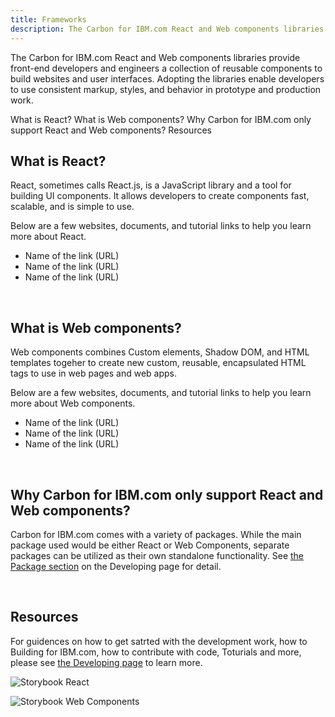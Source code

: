 ```yaml
---
title: Frameworks
description: The Carbon for IBM.com React and Web components libraries provide front-end developers and engineers a collection of reusable components to build websites and user interfaces. Adopting the libraries enable developers to use consistent markup, styles, and behavior in prototype and production work.  
---
```


<PageDescription>

The Carbon for IBM.com React and Web components libraries provide front-end developers and engineers a collection of reusable components to build websites and user interfaces. Adopting the libraries enable developers to use consistent markup, styles, and behavior in prototype and production work.
</PageDescription>


<AnchorLinks>

<AnchorLink>What is React?</AnchorLink>
<AnchorLink>What is Web components?</AnchorLink>
<AnchorLink>Why Carbon for IBM.com only support React and Web components?
</AnchorLink>
<AnchorLink>Resources</AnchorLink>

</AnchorLinks>

## What is React?

React, sometimes calls React.js, is a JavaScript library and a tool for building UI components. It allows developers to create components fast, scalable, and is simple to use. 

Below are a few websites, documents, and tutorial links to help you learn more about React.

* Name of the link (URL)
* Name of the link (URL)
* Name of the link (URL)

<br/>

## What is Web components?

Web components combines Custom elements, Shadow DOM, and HTML templates togeher to create new custom, reusable, encapsulated HTML tags to use in web pages and web apps.

Below are a few websites, documents, and tutorial links to help you learn more about Web components.

* Name of the link (URL)
* Name of the link (URL)
* Name of the link (URL)

<br/>

## Why Carbon for IBM.com only support React and Web components?

Carbon for IBM.com comes with a variety of packages. While the main package used would be either React or Web Components, separate packages can be utilized as their own standalone functionality.
See [the Package section](https://www.ibm.com/standards/web/carbon-for-ibm-dotcom/developing#packages) on the Developing page for detail.

<br/>

## Resources

For guidences on how to get satrted with the development work, how to Building for IBM.com, how to contribute with code, Toturials and more, please see [the Developing page](https://www.ibm.com/standards/web/carbon-for-ibm-dotcom/developing) to learn more.

<Row className="resource-card-group">
<Column colMd={4} colLg={4} noGutterSm>
<ResourceCard
  subTitle="Carbon for IBM.com Storybook React"
  href="https://ibmdotcom-react.mybluemix.net/"
>

![Storybook React](./../../images/icon/react-icon.svg)

</ResourceCard>
</Column>

<Column colMd={4} colLg={4} noGutterSm>
<ResourceCard
  subTitle="Carbon for IBM.com Storybook Web Components"
  href="https://ibmdotcom-web-components.mybluemix.net/"
>

![Storybook Web Components](./../../images/icon/js_logo.svg)


</ResourceCard>
</Column>
</Row>
